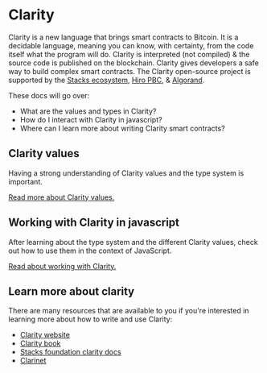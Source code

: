 # Clarity

Clarity is a new language that brings smart contracts to Bitcoin. It is a decidable language, meaning you can know, with
certainty, from the code itself what the program will do. Clarity is interpreted (not compiled) & the source code is
published on the blockchain. Clarity gives developers a safe way to build complex smart contracts. The Clarity open-source
project is supported by the [Stacks ecosystem](https://stacks.org), [Hiro PBC](https://hiro.so), & [Algorand](https://www.algorand.com/).

These docs will go over:

- What are the values and types in Clarity?
- How do I interact with Clarity in javascript?
- Where can I learn more about writing Clarity smart contracts?

## Clarity values

Having a strong understanding of Clarity values and the type system is important.

[Read more about Clarity values.](./clarity/values)

## Working with Clarity in javascript

After learning about the type system and the different Clarity values, check out how to use them in the context of JavaScript.

[Read about working with Clarity.](./clarity/interacting)

## Learn more about clarity

There are many resources that are available to you if you're interested in learning more about how to write and use Clarity:

- [Clarity website](https://clarity-lang.org/)
- [Clarity book](https://book.clarity-lang.org/)
- [Stacks foundation clarity docs](https://docs.stacks.co/docs/write-smart-contracts/)
- [Clarinet](https://github.com/hirosystems/clarinet#clarinet)

